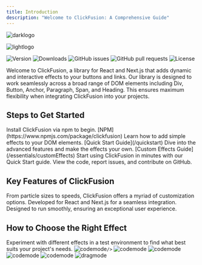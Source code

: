 ```yaml
---
title: Introduction
description: "Welcome to ClickFusion: A Comprehensive Guide"
---
```


<img
  className="hidden dark:block"
  src="/logo/dark.png"
  alt="darklogo"
  noZoom
/>

<img
  className="block dark:hidden"
  src="/logo/light.png"
  alt="lightlogo"
  noZoom
/>

<div style={{ display: 'flex', justifyContent: 'space-between', flexWrap: 'wrap' }}>
<img noZoom src="https://img.shields.io/github/package-json/v/BankkRoll/ClickFusion" alt="Version" />
<img noZoom src="https://img.shields.io/npm/dt/clickfusion" alt="Downloads" />
<img noZoom src="https://img.shields.io/github/issues/BankkRoll/ClickFusion" alt="GitHub issues" />
<img noZoom src="https://img.shields.io/github/issues-pr/BankkRoll/ClickFusion" alt="GitHub pull requests" />
<img noZoom src="https://img.shields.io/npm/l/clickfusion" alt="License" />
</div>

Welcome to ClickFusion, a library for React and Next.js that adds dynamic and interactive effects to your buttons and links. Our library is designed to work seamlessly across a broad range of DOM elements including Div, Button, Anchor, Paragraph, Span, and Heading. This ensures maximum flexibility when integrating ClickFusion into your projects.

## Steps to Get Started

<Steps>
  <Step title="Installation">
    Install ClickFusion via npm to begin. [NPM](https://www.npmjs.com/package/clickfusion)
  </Step>
  <Step title="Basic Usage">
    Learn how to add simple effects to your DOM elements. [Quick Start Guide](/quickstart)
  </Step>
  <Step title="Advanced Customization">
    Dive into the advanced features and make the effects your own. [Custom Effects Guide](/essentials/customEffects)
  </Step>
</Steps>


<CardGroup cols={2}>
  <Card title="Quick Start" icon="rocket" href="/quickstart">
    Start using ClickFusion in minutes with our Quick Start guide.
  </Card>
  <Card title="GitHub Repository" icon="github" href="https://github.com/BankkRoll/ClickFusion">
    View the code, report issues, and contribute on GitHub.
  </Card>
</CardGroup>

## Key Features of ClickFusion

<CardGroup cols={3}>
  <Card title="Extensive Customization" icon="palette">
    From particle sizes to speeds, ClickFusion offers a myriad of customization options.
  </Card>
  <Card title="React and Next.js Compatibility" icon="react">
    Developed for React and Next.js for a seamless integration.
  </Card>
  <Card title="Performance Optimized" icon="gauge-circle-bolt">
    Designed to run smoothly, ensuring an exceptional user experience.
  </Card>
</CardGroup>

## How to Choose the Right Effect

<Note>
Experiment with different effects in a test environment to find what best suits your project's needs.
</Note>

<Tabs>
  <Tab title="Coolmode">
    <img
      className="block"
      src="/images/coolmode.gif"
      alt="codemode"

    />
  </Tab>
  <Tab title="Rainmode">
    <img
      className="block"
      src="/images/rainmode.gif"
      alt="codemode"
    />
  </Tab>
  <Tab title="Partymode">
    <img
      className="block"
      src="/images/partymode.gif"
      alt="codemode"
    />
  </Tab>
  <Tab title="Confettimode">
     <img
      className="block"
      src="/images/confettimode.gif"
      alt="codemode"
    />
  </Tab>
  <Tab title="Codemode">
    <img
      className="block"
      src="/images/codemode.gif"
      alt="codemode"
    />
  </Tab>
  <Tab title="Dragmode">
    <img
      className="block"
      src="/images/dragmode.gif"
      alt="dragmode"
    />
  </Tab>
</Tabs>


